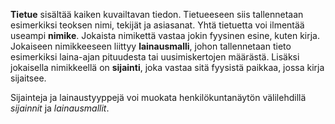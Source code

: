 **Tietue** sisältää kaiken kuvailtavan tiedon. Tietueeseen siis tallennetaan esimerkiksi teoksen nimi, tekijät ja asiasanat. Yhtä tietuetta voi ilmentää useampi **nimike**. Jokaista nimikettä vastaa jokin fyysinen esine, kuten kirja. Jokaiseen nimikkeeseen liittyy **lainausmalli**, johon tallennetaan tieto esimerkiksi laina-ajan pituudesta tai uusimiskertojen määrästä. Lisäksi jokaisella nimikkeellä on **sijainti**, joka vastaa sitä fyysistä paikkaa, jossa kirja sijaitsee.

Sijainteja ja lainaustyyppejä voi muokata henkilökuntanäytön välilehdillä *sijainnit* ja *lainausmallit*.